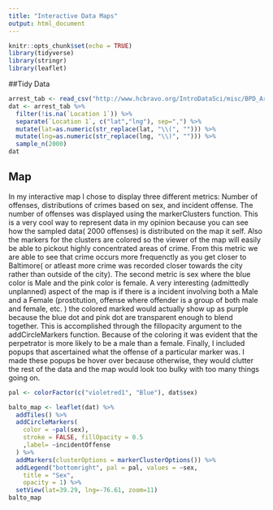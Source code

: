 ```yaml
---
title: "Interactive Data Maps"
output: html_document
---
```



```r
knitr::opts_chunk$set(echo = TRUE)
library(tidyverse)
library(stringr)
library(leaflet)

```

##Tidy Data  

```r


arrest_tab <- read_csv("http://www.hcbravo.org/IntroDataSci/misc/BPD_Arrests.csv")
dat <- arrest_tab %>% 
  filter(!is.na(`Location 1`)) %>%
  separate(`Location 1`, c("lat","lng"), sep=",") %>%
  mutate(lat=as.numeric(str_replace(lat, "\\(", ""))) %>%
  mutate(lng=as.numeric(str_replace(lng, "\\)", ""))) %>%
  sample_n(2000)
dat
```

## Map 

In my interactive map I chose to display three different metrics: Number of offenses, distributions of crimes based on sex, and incident offense. The number of offenses was displayed using the markerClusters function. This is a very cool way to represent data in my opinion because you can see how the sampled data( 2000 offenses) is distributed on the map it self. Also the markers for the clusters are colored so the viewer of the map will easily be able to pickout highly concentrated areas of crime. From this metric we are able to see that crime occurs more frequenctly as you get closer to Baltimore( or atleast more crime was recorded closer towards the city rather than outside of the city). The second metric is sex where the blue color is Male and the pink color is female. A very interesting (admittedly unplanned) aspect of the map is if there is a incident involving both a Male and a Female (prostitution, offense where offender is a group of both male and female, etc. ) the colored marked would actually show up as purple because the blue dot and pink dot are transparent enough to blend together. This is accomplished through the fillopacity argument to the addCircleMarkers function. Because of the coloring it was evident that the perpetrator is more likely to be a male than a female. Finally, I included popups that ascertained what the offense of a particular marker was. I made these popups be hover over because otherwise, they would clutter the rest of the data and the map would look too bulky with too many things going on. 
```r

pal <- colorFactor(c("violetred1", "Blue"), dat$sex)

balto_map <- leaflet(dat) %>%
  addTiles() %>%
  addCircleMarkers(
    color = ~pal(sex),
    stroke = FALSE, fillOpacity = 0.5
    ,label= ~incidentOffense
  ) %>%
  addMarkers(clusterOptions = markerClusterOptions()) %>%
  addLegend("bottomright", pal = pal, values = ~sex,
    title = "Sex",
    opacity = 1) %>%
  setView(lat=39.29, lng=-76.61, zoom=11)
balto_map

```